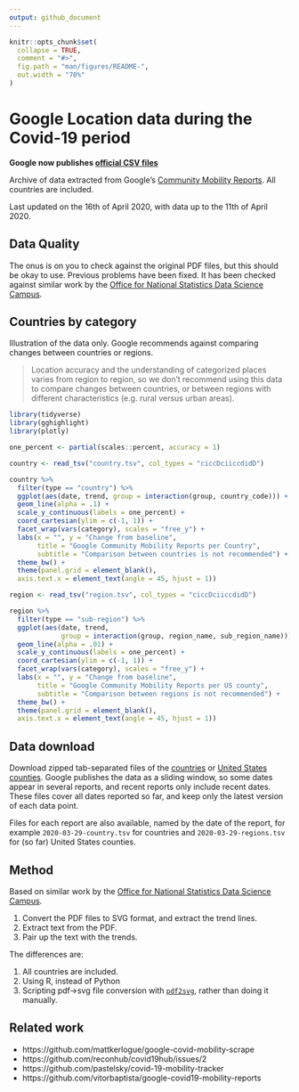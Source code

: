 ```yaml
---
output: github_document
---
```


<!-- README.md is generated from README.Rmd. Please edit that file -->

```r
knitr::opts_chunk$set(
  collapse = TRUE,
  comment = "#>",
  fig.path = "man/figures/README-",
  out.width = "70%"
)
```

# Google Location data during the Covid-19 period

**Google now publishes [official CSV
files](https://www.google.com/covid19/mobility/)**

Archive of data extracted from Google's [Community Mobility
Reports](https://www.google.com/covid19/mobility/).  All countries are included.

Last updated on the 16th of April 2020, with data up to the 11th of April 2020.


## Data Quality

The onus is on you to check against the original PDF files, but this should be
okay to use. Previous problems have been fixed.  It has been checked against
similar work by the [Office for National Statistics Data Science
Campus](https://github.com/datasciencecampus/mobility-report-data-extractor).

## Countries by category

Illustration of the data only.  Google recommends against comparing changes
between countries or regions.

> Location accuracy and the understanding of categorized places varies from
> region to region, so we don’t recommend using this data to compare changes
> between countries, or between regions with different characteristics (e.g.
> rural versus urban areas).

```r
library(tidyverse)
library(gghighlight)
library(plotly)

one_percent <- partial(scales::percent, accuracy = 1)

country <- read_tsv("country.tsv", col_types = "ciccDciiccdidD")

country %>%
  filter(type == "country") %>%
  ggplot(aes(date, trend, group = interaction(group, country_code))) +
  geom_line(alpha = .1) +
  scale_y_continuous(labels = one_percent) +
  coord_cartesian(ylim = c(-1, 1)) +
  facet_wrap(vars(category), scales = "free_y") +
  labs(x = "", y = "Change from baseline",
       title = "Google Community Mobility Reports per Country",
       subtitle = "Comparison between countries is not recommended") +
  theme_bw() +
  theme(panel.grid = element_blank(),
  axis.text.x = element_text(angle = 45, hjust = 1))
```

```r
region <- read_tsv("region.tsv", col_types = "ciccDciiccdidD")

region %>%
  filter(type == "sub-region") %>%
  ggplot(aes(date, trend,
             group = interaction(group, region_name, sub_region_name))) +
  geom_line(alpha = .01) +
  scale_y_continuous(labels = one_percent) +
  coord_cartesian(ylim = c(-1, 1)) +
  facet_wrap(vars(category), scales = "free_y") +
  labs(x = "", y = "Change from baseline",
       title = "Google Community Mobility Reports per US county",
       subtitle = "Comparison between regions is not recommended") +
  theme_bw() +
  theme(panel.grid = element_blank(),
  axis.text.x = element_text(angle = 45, hjust = 1))
```

## Data download

Download zipped tab-separated files of the
[countries](https://raw.githubusercontent.com/nacnudus/google-location-coronavirus/master/country.zip)
or [United States
counties](https://raw.githubusercontent.com/nacnudus/google-location-coronavirus/master/region.zip).
Google publishes the data as a sliding window, so some dates appear in several
reports, and recent reports only include recent dates.  These files cover all
dates reported so far, and keep only the latest version of each data point.

Files for each report are also available, named by the date of the report, for
example `2020-03-29-country.tsv` for countries and `2020-03-29-regions.tsv` for
(so far) United States counties.

## Method

Based on similar work by the [Office for National Statistics Data Science
Campus](https://github.com/datasciencecampus/mobility-report-data-extractor).

1. Convert the PDF files to SVG format, and extract the trend lines.
1. Extract text from the PDF.
1. Pair up the text with the trends.

The differences are:

1. All countries are included.
1. Using R, instead of Python
1. Scripting pdf->svg file conversion with
   [`pdf2svg`](https://github.com/dawbarton/pdf2svg), rather than doing it
   manually.

## Related work

* https://github.com/mattkerlogue/google-covid-mobility-scrape
* https://github.com/reconhub/covid19hub/issues/2
* https://github.com/pastelsky/covid-19-mobility-tracker
* https://github.com/vitorbaptista/google-covid19-mobility-reports
